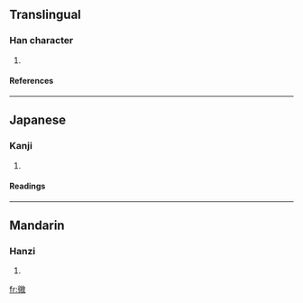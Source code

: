 ==Translingual==
===Han character===
{{Han char|rn=50|rad=巾|as=11|sn=14|four=|canj=竹人山月大 (HOUBK)}}
# {{defn|Han|sort=巾11}}
====References====
{{Han ref|kx=0335.190|dkj=09041|hdz=20840.090|uh=5E51|ud=24145}}
----
==Japanese==
===Kanji===
{{ja-kanji|grade=|rs=巾11}}
# {{defn|Japanese}} 
====Readings====
{{ja-readings|on=[[き]] (ki)|kun=[[めじるしのぬの]] (mejirushinonuno), [[はた]] (hata)}}
----
==Mandarin==
===Hanzi===
{{cmn-hanzi|pin=[[huī]] (hui1)|wg=hui<sup>1</sup>}}
# {{defn|Mandarin}}

[[fr:幑]]